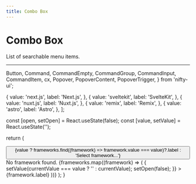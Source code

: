 ```yaml
---
title: Combo Box
---
```


# Combo Box

List of searchable menu items.

---

  Button,
  Command,
  CommandEmpty,
  CommandGroup,
  CommandInput,
  CommandItem, cx, 
  Popover,
  PopoverContent,
  PopoverTrigger,
} from 'nifty-ui';

{
value: 'next.js',
label: 'Next.js',
},
{
value: 'sveltekit',
label: 'SvelteKit',
},
{
value: 'nuxt.js',
label: 'Nuxt.js',
},
{
value: 'remix',
label: 'Remix',
},
{
value: 'astro',
label: 'Astro',
},
];

  const [open, setOpen] = React.useState(false);
  const [value, setValue] = React.useState('');

return (

<Popover open={open} onOpenChange={setOpen}>
  <PopoverTrigger asChild>
    <Button variant="outline" role="combobox" aria-expanded={open} className="w-[200px] justify-between">
      {value ? frameworks.find((framework) => framework.value === value)?.label : 'Select framework...'}
      <IconSelector className="ml-2 h-4 w-4 shrink-0 opacity-50" />
    </Button>
  </PopoverTrigger>
  <PopoverContent className="w-[200px] p-0">
    <Command>
      <CommandInput placeholder="Search framework..." />
      <CommandEmpty>No framework found.</CommandEmpty>
      <CommandGroup>
        {frameworks.map((framework) => (
          <CommandItem
            key={framework.value}
            onSelect={(currentValue) => {
              setValue(currentValue === value ? '' : currentValue);
              setOpen(false);
            }}
          >
            <IconCheck className={cx('mr-2 h-4 w-4', value === framework.value ? 'opacity-100' : 'opacity-0')} />
            {framework.label}
          </CommandItem>
        ))}
      </CommandGroup>
    </Command>
  </PopoverContent>
</Popover>
); }

<div className="flex flex-col">
  <ComboboxDemo className="bg-white" />
</div>
